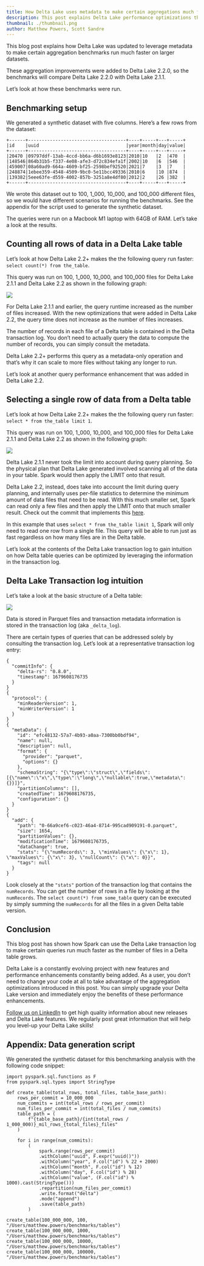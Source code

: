 ```yaml
---
title: How Delta Lake uses metadata to make certain aggregations much faster
description: This post explains Delta Lake performance optimizations that make some aggregations execute quicker
thumbnail: ./thumbnail.png
author: Matthew Powers, Scott Sandre
---
```


This blog post explains how Delta Lake was updated to leverage metadata to make certain aggregation benchmarks run much faster on larger datasets.

These aggregation improvements were added to Delta Lake 2.2.0, so the benchmarks will compare Delta Lake 2.2.0 with Delta Lake 2.1.1.

Let’s look at how these benchmarks were run.

## Benchmarking setup

We generated a synthetic dataset with five columns. Here’s a few rows from the dataset:

```
+------+------------------------------------+----+-----+---+-----+
|id    |uuid                                |year|month|day|value|
+------+------------------------------------+----+-----+---+-----+
|20470 |09797ddf-13ab-4ccd-bb6a-d6b1693e8123|2010|10   |2  |470  |
|148546|864b31b5-f337-4e08-afe3-d72c834efa1f|2002|10   |6  |546  |
|459007|08a60ad9-664a-4609-bf25-2598bef92520|2021|7    |3  |7    |
|248874|1ebee359-4548-4509-9bc0-5e11bcc49336|2010|6    |10 |874  |
|139382|5eee63fe-d559-4002-857b-3251a8e4df80|2012|2    |26 |382  |
+------+------------------------------------+----+-----+---+-----+
```

We wrote this dataset out to 100, 1_000, 10_000, and 100_000 different files, so we would have different scenarios for running the benchmarks. See the appendix for the script used to generate the synthetic dataset.

The queries were run on a Macbook M1 laptop with 64GB of RAM. Let’s take a look at the results.

## Counting all rows of data in a Delta Lake table

Let’s look at how Delta Lake 2.2+ makes the the following query run faster: `select count(*) from the_table`.

This query was run on 100, 1_000, 10_000, and 100_000 files for Delta Lake 2.1.1 and Delta Lake 2.2 as shown in the following graph:

![](image1.png)

For Delta Lake 2.1.1 and earlier, the query runtime increased as the number of files increased. With the new optimizations that were added in Delta Lake 2.2, the query time does not increase as the number of files increases.

The number of records in each file of a Delta table is contained in the Delta transaction log. You don’t need to actually query the data to compute the number of records, you can simply consult the metadata.

Delta Lake 2.2+ performs this query as a metadata-only operation and that’s why it can scale to more files without taking any longer to run.

Let’s look at another query performance enhancement that was added in Delta Lake 2.2.

## Selecting a single row of data from a Delta table

Let’s look at how Delta Lake 2.2+ makes the the following query run faster: `select * from the_table limit 1`.

This query was run on 100, 1_000, 10_000, and 100_000 files for Delta Lake 2.1.1 and Delta Lake 2.2 as shown in the following graph:

![](image2.png)

Delta Lake 2.1.1 never took the limit into account during query planning. So the physical plan that Delta Lake generated involved scanning all of the data in your table. Spark would then apply the LIMIT onto that result.

Delta Lake 2.2, instead, does take into account the limit during query planning, and internally uses per-file statistics to determine the minimum amount of data files that need to be read. With this much smaller set, Spark can read only a few files and then apply the LIMIT onto that much smaller result. Check out the commit that implements this [here](https://github.com/delta-io/delta/commit/1a94a585b74477896cbcae203fc26eaca733cbaa).

In this example that uses `select * from the_table limit 1`, Spark will only need to read one row from a single file. This query will be able to run just as fast regardless on how many files are in the Delta table.

Let’s look at the contents of the Delta Lake transaction log to gain intuition on how Delta table queries can be optimized by leveraging the information in the transaction log.

## Delta Lake Transaction log intuition

Let’s take a look at the basic structure of a Delta table:

![](image3.png)

Data is stored in Parquet files and transaction metadata information is stored in the transaction log (aka `_delta_log`).

There are certain types of queries that can be addressed solely by consulting the transaction log. Let’s look at a representative transaction log entry:

```
{
  "commitInfo": {
    "delta-rs": "0.8.0",
    "timestamp": 1679608176735
  }
}
{
  "protocol": {
    "minReaderVersion": 1,
    "minWriterVersion": 1
  }
}
{
  "metaData": {
    "id": "efc48132-57a7-4b93-a0aa-7300bb0bdf94",
    "name": null,
    "description": null,
    "format": {
      "provider": "parquet",
      "options": {}
    },
    "schemaString": "{\"type\":\"struct\",\"fields\":[{\"name\":\"x\",\"type\":\"long\",\"nullable\":true,\"metadata\":{}}]}",
    "partitionColumns": [],
    "createdTime": 1679608176735,
    "configuration": {}
  }
}
{
  "add": {
    "path": "0-66a9cef6-c023-46a4-8714-995cad909191-0.parquet",
    "size": 1654,
    "partitionValues": {},
    "modificationTime": 1679608176735,
    "dataChange": true,
    "stats": "{\"numRecords\": 3, \"minValues\": {\"x\": 1}, \"maxValues\": {\"x\": 3}, \"nullCount\": {\"x\": 0}}",
    "tags": null
  }
}
```

Look closely at the `"stats"` portion of the transaction log that contains the `numRecords`. You can get the number of rows in a file by looking at the `numRecords`. The `select count(*) from some_table` query can be executed by simply summing the `numRecords` for all the files in a given Delta table version.

## Conclusion

This blog post has shown how Spark can use the Delta Lake transaction log to make certain queries run much faster as the number of files in a Delta table grows.

Delta Lake is a constantly evolving project with new features and performance enhancements constantly being added. As a user, you don’t need to change your code at all to take advantage of the aggregation optimizations introduced in this post. You can simply upgrade your Delta Lake version and immediately enjoy the benefits of these performance enhancements.

[Follow us on LinkedIn](https://go.delta.io/linkedin) to get high quality information about new releases and Delta Lake features. We regularly post great information that will help you level-up your Delta Lake skills!

## Appendix: Data generation script

We generated the synthetic dataset for this benchmarking analysis with the following code snippet:

```
import pyspark.sql.functions as F
from pyspark.sql.types import StringType

def create_table(total_rows, total_files, table_base_path):
    rows_per_commit = 10_000_000
    num_commits = int(total_rows / rows_per_commit)
    num_files_per_commit = int(total_files / num_commits)
    table_path = (
        f"{table_base_path}/{int(total_rows / 1_000_000)}_mil_rows_{total_files}_files"
    )

    for i in range(num_commits):
        (
            spark.range(rows_per_commit)
            .withColumn("uuid", F.expr("uuid()"))
            .withColumn("year", F.col("id") % 22 + 2000)
            .withColumn("month", F.col("id") % 12)
            .withColumn("day", F.col("id") % 28)
            .withColumn("value", (F.col("id") % 1000).cast(StringType()))
            .repartition(num_files_per_commit)
            .write.format("delta")
            .mode("append")
            .save(table_path)
        )

create_table(100_000_000, 100, "/Users/matthew.powers/benchmarks/tables")
create_table(100_000_000, 1000, "/Users/matthew.powers/benchmarks/tables")
create_table(100_000_000, 10000, "/Users/matthew.powers/benchmarks/tables")
create_table(100_000_000, 100000, "/Users/matthew.powers/benchmarks/tables")
```
